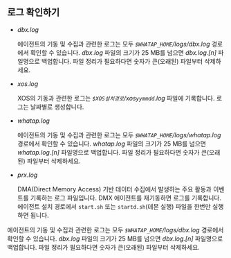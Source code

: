 ## 로그 확인하기

<Xclude product="mssql,mssql-v1,oracle-pro">

* *dbx.log*

  에이전트의 기동 및 수집과 관련한 로그는 모두 *`$WHATAP_HOME`/logs/dbx.log* 경로에서 확인할 수 있습니다. *dbx.log* 파일의 크기가 25 MB를 넘으면 *dbx.log.[n]* 파일명으로 백업합니다. 파일 정리가 필요하다면 숫자가 큰(오래된) 파일부터 삭제하세요.

* *xos.log*

  XOS의 기동과 관련한 로그는 *`$XOS설치경로`/xos`yymmdd`.log* 파일에 기록합니다. 로그는 날짜별로 생성합니다.

</Xclude>

<InDoc product="oracle-pro">

* *whatap.log*

  에이전트의 기동 및 수집과 관련한 로그는 모두 *`$WHATAP_HOME`/logs/whatap.log* 경로에서 확인할 수 있습니다. *whatap.log* 파일의 크기가 25 MB를 넘으면 *whatap.log.[n]* 파일명으로 백업합니다. 파일 정리가 필요하다면 숫자가 큰(오래된) 파일부터 삭제하세요.

* *prx.log*

  DMA(Direct Memory Access) 기반 데이터 수집에서 발생하는 주요 활동과 이벤트를 기록하는 로그 파일입니다. DMX 에이전트를 재기동하면 로그를 기록합니다. 에이전트 설치 경로에서 `start.sh` 또는 `startd.sh`(데몬 실행) 파일을 한번만 실행하면 됩니다.

</InDoc>

<InDoc product="mssql,mssql-v1">

에이전트의 기동 및 수집과 관련한 로그는 모두 *`$WHATAP_HOME`/logs/dbx.log* 경로에서 확인할 수 있습니다. *dbx.log* 파일의 크기가 25 MB를 넘으면 *dbx.log.[n]* 파일명으로 백업합니다. 파일 정리가 필요하다면 숫자가 큰(오래된) 파일부터 삭제하세요.

</InDoc>